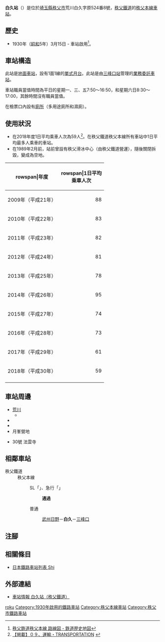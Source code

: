 {{NoteTA|G1=Transport
|T=zh-hans:白久站;zh-hk:白久站;zh-tw:白久車站;
|1=zh-hans:白久站;zh-hk:白久站;zh-tw:白久車站;
}}
{{Infobox station
|公司色 = blue
|站名 = 白久
|圖片 = Chichibu-railway-Shiroku-station-platform.jpg
|圖片說明 = 車站月台（2008年2月）
|日文原名 = 白久
|平假名 = しろく
|羅馬拼音 = SHIROKU
|副站名 = 
|電報略號 = シロ
|所在地 = {{JPN}}[[埼玉縣|埼玉縣]][[秩父市|秩父市]]荒川白久字原524番8號
|座標 = {{coord|35|57|31.88|N|138|59|35.94|E|type:railwaystation_region:JP-24|display=inline,title}}
|車站構造 = [[地面車站|地面車站]]
|月台配置 = 1面1線
|啟用年月日 = 1930年（[[昭和|昭和]]5年）3月15日
|廢站年月日 = 
|乘客人數 = 59
|上下車人次 = 
|統計年度 = 2018
|轉車 = 
|全寬備註 = [[業務委託車站|業務委託車站]]
|adjacent = {{Adjacent stations|system=秩父鐵道|line=秩父本線|left=武州日野|right=三峰口|note-left=2.7km|note-mid=距離[[羽生站|羽生]]70.4km|note-right=1.3km}}
}}
'''白久站'''（{{jpn|j=白久駅|hg=しろくえき|rm=Shiroku eki|f=y}}）是位於[[埼玉縣|埼玉縣]][[秩父市|秩父市]]荒川白久字原524番8號，[[秩父鐵道|秩父鐵道]]的[[秩父本線|秩父本線]][[鐵路車站|車站]]。

== 歷史 ==
* 1930年（[[昭和|昭和]]5年）3月15日 - 車站啟用<ref>[https://rail-history.org/r/14437.html 秩父鉄道秩父本線 路線図 - 鉄道歴史地図]{{ja icon}}</ref>。

== 車站構造 ==
此站是[[地面車站|地面車站]]，設有1面1線的[[單式月台|單式月台]]。此站是由[[三峰口站|三峰口站]]管理的[[業務委託車站|業務委託車站]]。

車站職員當值時間為平日的星期一、三、五7:50～16:50，和星期六日8:30～17:00，其餘時間沒有職員當值。

在檢票口內設有[[廁所|廁所]]（多用途廁所和濕廁）。

== 使用狀況 ==
* 在2018年度1日平均乘車人次為59人<ref>[http://www.city.chichibu.lg.jp/secure/15180/09%20TRANSPORTATION.pdf 【掲載】０９、運輸・TRANSPORTATION] {{Wayback|url=http://www.city.chichibu.lg.jp/secure/15180/09%20TRANSPORTATION.pdf |date=20210210090437 }}{{ja icon}}</ref>。在秩父鐵道秩父本線所有車站中1日平均最多人乘車的車站。
* 在1989年2月前，站前曾設有秩父滑冰中心（由秩父鐵道營運），隨後關閉拆毀，變成為空地。

{| class="wikitable"
|-
!rowspan|年度
!rowspan|1日平均<br>乘車人次
|-
|2009年（平成21年）
|style="text-align:right;"|88
|-
|2010年（平成22年）
|style="text-align:right;"|83
|-
|2011年（平成23年）
|style="text-align:right;"|82
|-
|2012年（平成24年）
|style="text-align:right;"|81
|-
|2013年（平成25年）
|style="text-align:right;"|78
|-
|2014年（平成26年）
|style="text-align:right;"|95
|-
|2015年（平成27年）
|style="text-align:right;"|74
|-
|2016年（平成28年）
|style="text-align:right;"|73
|-
|2017年（平成29年）
|style="text-align:right;"|61
|-
|2018年（平成30年）
|style="text-align:right;"|59
|-
|}

== 車站周邊 ==
* [[荒川_(關東)|荒川]]
** {{Translink|ja|平和橋 (荒川)|平和橋 (荒川)|平和橋}}
* {{Translink|ja|国道140号|國道140號}}
* {{Translink|ja|白久温泉|白久溫泉}}
* 月峯營地
* {{Translink|ja|秩父三十四箇所|秩父三十四箇所|秩父札所}}30號 法雲寺

== 相鄰車站 ==
; 秩父鐵道
: 秩父本線
:: SL「{{Translink|ja|パレオエクスプレス|Paleo Express}}」、急行「{{Translink|ja|秩父路 (列車)|秩父路號列車|秩父路}}」
::: '''通過'''
:: 普通
::: [[武州日野站|武州日野]]－'''白久'''－[[三峰口站|三峰口]]
== 注腳 ==
{{Reflist}}
== 相關條目 ==
* [[日本鐵路車站列表_Shi|日本鐵路車站列表 Shi]]
== 外部連結 ==
*[http://www.chichibu-railway.co.jp/station/34_shiroku.html 車站情報 白久站（秩父鐵道）] {{Wayback|url=http://www.chichibu-railway.co.jp/station/34_shiroku.html |date=20200925172749 }}{{ja icon}}
{{秩父本線}}
{{DEFAULTSORT:Shiroku}}
[[Category:日本鐵路車站_Shi|roku]]
[[Category:1930年啟用的鐵路車站|Category:1930年啟用的鐵路車站]]
[[Category:秩父本線車站|Category:秩父本線車站]]
[[Category:秩父市鐵路車站|Category:秩父市鐵路車站]]